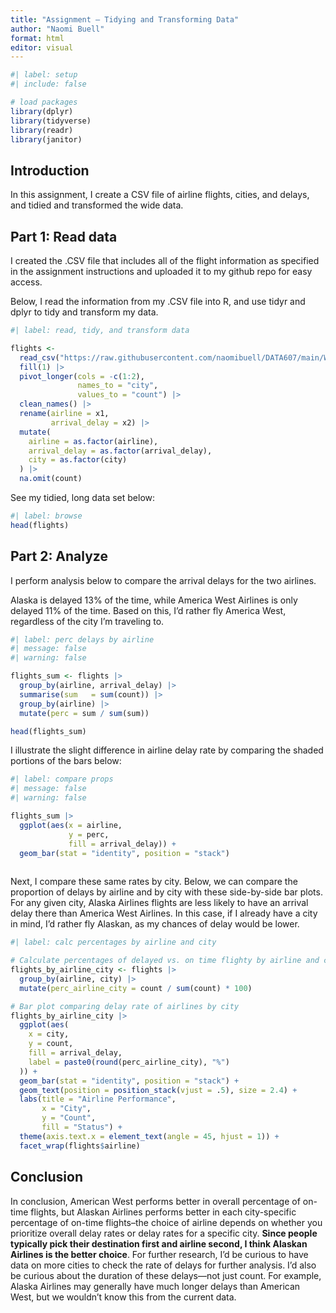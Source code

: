 ```yaml
---
title: "Assignment – Tidying and Transforming Data"
author: "Naomi Buell"
format: html
editor: visual
---
```


```r
#| label: setup
#| include: false

# load packages
library(dplyr)
library(tidyverse)
library(readr)
library(janitor)
```

## Introduction

In this assignment, I create a CSV file of airline flights, cities, and delays, and tidied and transformed the wide data.

## Part 1: Read data

I created the .CSV file that includes all of the flight information as specified in the assignment instructions and uploaded it to my github repo for easy access.

Below, I read the information from my .CSV file into R, and use tidyr and dplyr to tidy and transform my data.

```r
#| label: read, tidy, and transform data

flights <-
  read_csv("https://raw.githubusercontent.com/naomibuell/DATA607/main/Week5Assgn.csv",) |>
  fill(1) |>
  pivot_longer(cols = -c(1:2),
               names_to = "city",
               values_to = "count") |>
  clean_names() |> 
  rename(airline = x1,
         arrival_delay = x2) |> 
  mutate(
    airline = as.factor(airline),
    arrival_delay = as.factor(arrival_delay),
    city = as.factor(city)
  ) |> 
  na.omit(count)
```

See my tidied, long data set below:

```r
#| label: browse
head(flights)
```

## Part 2: Analyze

I perform analysis below to compare the arrival delays for the two airlines.

Alaska is delayed 13% of the time, while America West Airlines is only delayed 11% of the time. Based on this, I'd rather fly America West, regardless of the city I'm traveling to.

```r
#| label: perc delays by airline
#| message: false
#| warning: false

flights_sum <- flights |>
  group_by(airline, arrival_delay) |>
  summarise(sum   = sum(count)) |>
  group_by(airline) |>
  mutate(perc = sum / sum(sum))

head(flights_sum)
```

I illustrate the slight difference in airline delay rate by comparing the shaded portions of the bars below:

```r
#| label: compare props
#| message: false
#| warning: false

flights_sum |>
  ggplot(aes(x = airline,
             y = perc,
             fill = arrival_delay)) +
  geom_bar(stat = "identity", position = "stack")
  
```

Next, I compare these same rates by city. Below, we can compare the proportion of delays by airline and by city with these side-by-side bar plots. For any given city, Alaska Airlines flights are less likely to have an arrival delay there than America West Airlines. In this case, if I already have a city in mind, I'd rather fly Alaskan, as my chances of delay would be lower.

```r
#| label: calc percentages by airline and city

# Calculate percentages of delayed vs. on time flighty by airline and city.
flights_by_airline_city <- flights |>
  group_by(airline, city) |>
  mutate(perc_airline_city = count / sum(count) * 100)

# Bar plot comparing delay rate of airlines by city
flights_by_airline_city |>
  ggplot(aes(
    x = city,
    y = count,
    fill = arrival_delay,
    label = paste0(round(perc_airline_city), "%")
  )) +
  geom_bar(stat = "identity", position = "stack") +
  geom_text(position = position_stack(vjust = .5), size = 2.4) +
  labs(title = "Airline Performance",
       x = "City",
       y = "Count",
       fill = "Status") +
  theme(axis.text.x = element_text(angle = 45, hjust = 1)) +
  facet_wrap(flights$airline) 

```

## Conclusion

In conclusion, American West performs better in overall percentage of on-time flights, but Alaskan Airlines performs better in each city-specific percentage of on-time flights–the choice of airline depends on whether you prioritize overall delay rates or delay rates for a specific city. **Since people typically pick their destination first and airline second, I think Alaskan Airlines is the better choice**. For further research, I'd be curious to have data on more cities to check the rate of delays for further analysis. I'd also be curious about the duration of these delays—not just count. For example, Alaska Airlines may generally have much longer delays than American West, but we wouldn't know this from the current data.

